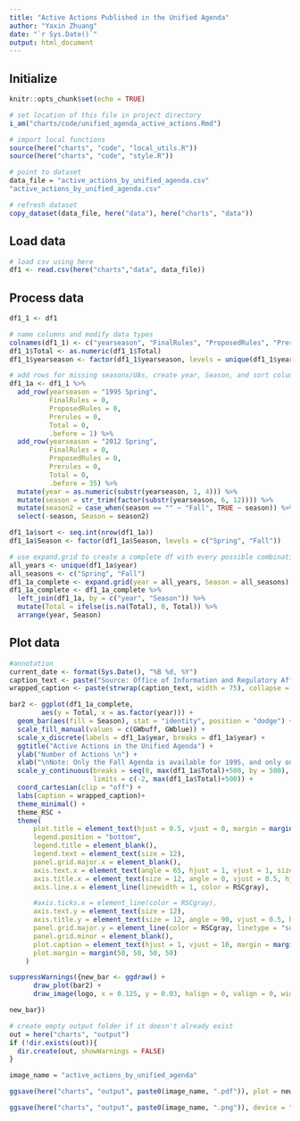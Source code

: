 ```yaml
---
title: "Active Actions Published in the Unified Agenda"
author: "Yaxin Zhuang"
date: "`r Sys.Date()`"
output: html_document
---
```

## Initialize

```r
knitr::opts_chunk$set(echo = TRUE)

# set location of this file in project directory
i_am("charts/code/unified_agenda_active_actions.Rmd")

# import local functions
source(here("charts", "code", "local_utils.R"))
source(here("charts", "code", "style.R"))

# point to dataset
data_file = "active_actions_by_unified_agenda.csv"
"active_actions_by_unified_agenda.csv"

# refresh dataset
copy_dataset(data_file, here("data"), here("charts", "data"))

```

## Load data

```r

# load csv using here
df1 <- read.csv(here("charts","data", data_file))

```

## Process data


```r

df1_1 <- df1

# name columns and modify data types
colnames(df1_1) <- c("yearseason", "FinalRules", "ProposedRules", "Prerules", "Total")
df1_1$Total <- as.numeric(df1_1$Total)
df1_1$yearseason <- factor(df1_1$yearseason, levels = unique(df1_1$yearseason))

# add rows for missing seasons/UAs, create year, Season, and sort columns [if a yearseason value just specifies the year but not the season (e.g. "2012"), then Fall will be assigned as the season]
df1_1a <- df1_1 %>%
  add_row(yearseason = "1995 Spring",
          FinalRules = 0,
          ProposedRules = 0,
          Prerules = 0,
          Total = 0,
          .before = 1) %>%
  add_row(yearseason = "2012 Spring",
          FinalRules = 0,
          ProposedRules = 0,
          Prerules = 0,
          Total = 0,
          .before = 35) %>%
  mutate(year = as.numeric(substr(yearseason, 1, 4))) %>%
  mutate(season = str_trim(factor(substr(yearseason, 6, 12)))) %>%
  mutate(season2 = case_when(season == "" ~ "Fall", TRUE ~ season)) %>%
  select(-season, Season = season2)

df1_1a$sort <- seq.int(nrow(df1_1a))
df1_1a$Season <- factor(df1_1a$Season, levels = c("Spring", "Fall"))

# use expand.grid to create a complete df with every possible combination of years and seasons, then merge with df1_1a, then set all NA values = to 0
all_years <- unique(df1_1a$year)
all_seasons <- c("Spring", "Fall")
df1_1a_complete <- expand.grid(year = all_years, Season = all_seasons)
df1_1a_complete <- df1_1a_complete %>%
  left_join(df1_1a, by = c("year", "Season")) %>%
  mutate(Total = ifelse(is.na(Total), 0, Total)) %>%
  arrange(year, Season)

```

## Plot data


```r
#annotation
current_date <- format(Sys.Date(), "%B %d, %Y")
caption_text <- paste("Source: Office of Information and Regulatory Affairs \n\nUpdated:", current_date)
wrapped_caption <- paste(strwrap(caption_text, width = 75), collapse = "\n")

bar2 <- ggplot(df1_1a_complete,
        aes(y = Total, x = as.factor(year))) +
  geom_bar(aes(fill = Season), stat = "identity", position = "dodge") +
  scale_fill_manual(values = c(GWbuff, GWblue)) +
  scale_x_discrete(labels = df1_1a$year, breaks = df1_1a$year) +
  ggtitle("Active Actions in the Unified Agenda") +
  ylab("Number of Actions \n") +
  xlab("\nNote: Only the Fall Agenda is available for 1995, and only one Agenda was published in 2012. Active actions refer to rulemakings \nin a pre-rule, proposed rule or final rule stage as indicated by the Unified Agenda.") +
  scale_y_continuous(breaks = seq(0, max(df1_1a$Total)+500, by = 500), expand = c(0, 0),
                     limits = c(-2, max(df1_1a$Total)+500)) +
  coord_cartesian(clip = "off") +
  labs(caption = wrapped_caption)+
  theme_minimal() +
  theme_RSC +
  theme(
      plot.title = element_text(hjust = 0.5, vjust = 0, margin = margin(b = 30), size = 20),
      legend.position = "bottom",
      legend.title = element_blank(),
      legend.text = element_text(size = 12),
      panel.grid.major.x = element_blank(),
      axis.text.x = element_text(angle = 65, hjust = 1, vjust = 1, size = 12),
      axis.title.x = element_text(size = 12, angle = 0, vjust = 0.5, hjust = 0, margin = margin(t = 0)),
      axis.line.x = element_line(linewidth = 1, color = RSCgray),

      #axis.ticks.x = element_line(color = RSCgray),
      axis.text.y = element_text(size = 12),
      axis.title.y = element_text(size = 12, angle = 90, vjust = 0.5, hjust = 0.5, margin = margin(r = 10)),# modified margin to adjust the space between title and y-axis 
      panel.grid.major.y = element_line(color = RSCgray, linetype = "solid", linewidth = 0.50),
      panel.grid.minor = element_blank(),
      plot.caption = element_text(hjust = 1, vjust = 10, margin = margin(t = 10, l = 6, unit = "pt"), size = 11),
      plot.margin = margin(50, 50, 50, 50)
    )

```

```r
suppressWarnings({new_bar <- ggdraw() +
      draw_plot(bar2) +
      draw_image(logo, x = 0.125, y = 0.03, halign = 0, valign = 0, width = 0.2)

new_bar})
```


```r
# create empty output folder if it doesn't already exist
out = here("charts", "output")
if (!dir.exists(out)){
  dir.create(out, showWarnings = FALSE)
}

image_name = "active_actions_by_unified_agenda"

ggsave(here("charts", "output", paste0(image_name, ".pdf")), plot = new_bar, width = 12, height = 9, dpi = 300)

ggsave(here("charts", "output", paste0(image_name, ".png")), device = "png", plot = new_bar, width = 1200, height = 900, units = "px", dpi = 96, bg = "white")

```

